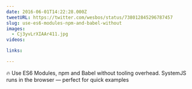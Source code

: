 ```yaml
---
date: 2016-06-01T14:22:28.000Z
tweetURL: https://twitter.com/wesbos/status/738012845296787457
slug: use-es6-modules-npm-and-babel-without
images:
  - Cj3yvLrXIAAr411.jpg
videos:

links:

---
```

🔥 Use ES6 Modules, npm and Babel without tooling overhead. SystemJS runs in the browser — perfect for quick examples
